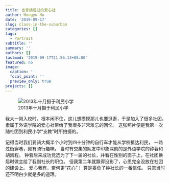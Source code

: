 ```yaml
---
title: 也曾插足过的爱心社
author: Hongyu Hu
date: '2019-09-17'
slug: class-in-the-suburban
categories: []
tags:
  - Portrait
subtitle: ''
summary: ''
authors: []
lastmod: '2019-09-17T21:56:13+08:00'
featured: no
image:
  caption: ''
  focal_point: ''
  preview_only: true
projects: []
---
```



![2013年十月摄于利民小学](children.jpg)

我大一刚入校时，根本闲不住，这儿想摸摸那儿也要逛逛，于是加入了很多社团。
隶属于外语学院的爱心社带给了我很多非常难忘的回忆。
这张照片便是我第一次随社团到利民小学“支教”时所拍摄的。

记得当时我们要骑大概半个小时到四十分钟的自行车才能从学校抵达利民，
一路过街穿巷，颇有骑行趣味。
当时有交集的队友中印象深刻的是外语学院的钟蓉和胡凯程。
钟蓉后来成功竞选为了下一届的社长，并看在性别的面子上，在社团换届时做主给了我副社长的职位。
但我第二年就飘得没影了，心思完全没放在社团的建设上。
爱心我有，奈何更“花心"！
算是辜负了钟社长的一番信任。
只怨当时还不明白少就是多的道理。
